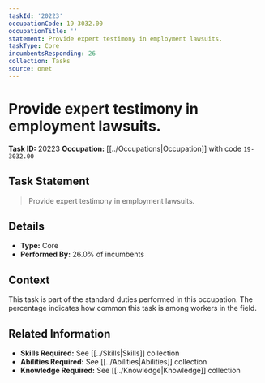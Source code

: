 ```yaml
---
taskId: '20223'
occupationCode: 19-3032.00
occupationTitle: ''
statement: Provide expert testimony in employment lawsuits.
taskType: Core
incumbentsResponding: 26
collection: Tasks
source: onet
---
```

# Provide expert testimony in employment lawsuits.

**Task ID:** 20223
**Occupation:** [[../Occupations|Occupation]] with code `19-3032.00`

## Task Statement

> Provide expert testimony in employment lawsuits.

## Details

- **Type:** Core
- **Performed By:** 26.0% of incumbents

## Context

This task is part of the standard duties performed in this occupation. The percentage indicates how common this task is among workers in the field.

## Related Information

- **Skills Required:** See [[../Skills|Skills]] collection
- **Abilities Required:** See [[../Abilities|Abilities]] collection
- **Knowledge Required:** See [[../Knowledge|Knowledge]] collection
